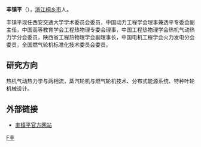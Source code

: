 {{Infobox_Person
| name = 丰镇平
|image= 
|box_width= 
|occupation= 
| period = 
|birth_name=
| other_names =
| Sex =男
|birth_date= 1955年11月
|birth_place= [[浙江|浙江]][[桐乡|桐乡]]
|death_date= 
|death_place= 
| nationality ={{PRC}}
| residence =
| party =
| religion =
| spouse = 
| relatives = 
|education= 
| past = 
}}
'''丰镇平'''（{{bd|1955年|11月|catIdx=F丰}}），[[浙江|浙江]][[桐乡市|桐乡市]]人。

丰镇平现任西安交通大学学术委员会委员，中国动力工程学会理事兼透平专委会副主任，中国高等教育学会工程热物理专委会理事，中国工程热物理学会热机气动热力学分会委员，陕西省工程热物理学会副理事长，中国电机工程学会火力发电分会委员，全国燃气轮机标准化技术委员会委员。

==研究方向==

热机气动热力学与两相流，蒸汽轮机与燃气轮机技术、分布式能源系统、特种叶轮机械设计。

==外部链接==
*[https://web.archive.org/web/20110529120614/http://www.xjtu.edu.cn/szdw/professor/133.html 丰镇平官方网站]

[[Category:桐鄉人|F丰]]